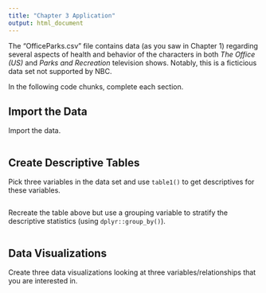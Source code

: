 ```yaml
---
title: "Chapter 3 Application"
output: html_document
---
```


The "OfficeParks.csv" file contains data (as you saw in Chapter 1) regarding several aspects of health and behavior of the characters in both *The Office (US)* and *Parks and Recreation* television shows. Notably, this is a ficticious data set not supported by NBC.

In the following code chunks, complete each section.

## Import the Data

Import the data.

```r

```

## Create Descriptive Tables

Pick three variables in the data set and use `table1()` to get descriptives for these variables.

```r

```

Recreate the table above but use a grouping variable to stratify the descriptive statistics (using `dplyr::group_by()`).

```r

```

## Data Visualizations

Create three data visualizations looking at three variables/relationships that you are interested in.

```r

```

```r

```

```r

```


